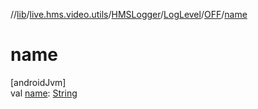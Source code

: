 //[lib](/api-reference/android/v2/home/content)/[live.hms.video.utils](../../../index)/[HMSLogger](../../index)/[LogLevel](../index)/[OFF](index)/[name](name)

# name

[androidJvm]\
val [name](name): [String](https://kotlinlang.org/api/latest/jvm/stdlib/kotlin/-string/index.html)
